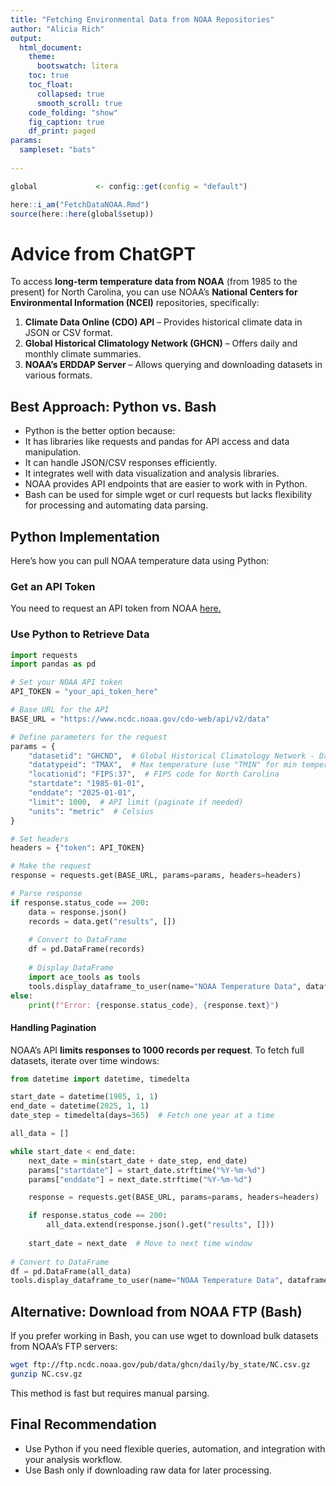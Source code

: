 ```yaml
---
title: "Fetching Environmental Data from NOAA Repositories"
author: "Alicia Rich"
output:
  html_document:
    theme:
      bootswatch: litera
    toc: true
    toc_float:
      collapsed: true
      smooth_scroll: true
    code_folding: "show"
    fig_caption: true
    df_print: paged
params:
  sampleset: "bats"
                     
---
```


```r
global             <- config::get(config = "default")

here::i_am("FetchDataNOAA.Rmd")
source(here::here(global$setup))

```

# Advice from ChatGPT

To access **long-term temperature data from NOAA** (from 1985 to the present) for North Carolina, you can use NOAA’s **National Centers for Environmental Information (NCEI)** repositories, specifically:

1.	**Climate Data Online (CDO) API** – Provides historical climate data in JSON or CSV format.
2.	**Global Historical Climatology Network (GHCN)** – Offers daily and monthly climate summaries.
3.	**NOAA’s ERDDAP Server** – Allows querying and downloading datasets in various formats.

## Best Approach: Python vs. Bash

- Python is the better option because:
- It has libraries like requests and pandas for API access and data manipulation.
- It can handle JSON/CSV responses efficiently.
- It integrates well with data visualization and analysis libraries.
- NOAA provides API endpoints that are easier to work with in Python.
- Bash can be used for simple wget or curl requests but lacks flexibility for processing and automating data parsing.

## Python Implementation

Here’s how you can pull NOAA temperature data using Python:

### Get an API Token

You need to request an API token from NOAA [here.](https://www.ncdc.noaa.gov/cdo-web/token)

### Use Python to Retrieve Data

```python
import requests
import pandas as pd

# Set your NOAA API token
API_TOKEN = "your_api_token_here"

# Base URL for the API
BASE_URL = "https://www.ncdc.noaa.gov/cdo-web/api/v2/data"

# Define parameters for the request
params = {
    "datasetid": "GHCND",  # Global Historical Climatology Network - Daily
    "datatypeid": "TMAX",  # Max temperature (use "TMIN" for min temperature)
    "locationid": "FIPS:37",  # FIPS code for North Carolina
    "startdate": "1985-01-01",
    "enddate": "2025-01-01",
    "limit": 1000,  # API limit (paginate if needed)
    "units": "metric"  # Celsius
}

# Set headers
headers = {"token": API_TOKEN}

# Make the request
response = requests.get(BASE_URL, params=params, headers=headers)

# Parse response
if response.status_code == 200:
    data = response.json()
    records = data.get("results", [])
    
    # Convert to DataFrame
    df = pd.DataFrame(records)
    
    # Display DataFrame
    import ace_tools as tools
    tools.display_dataframe_to_user(name="NOAA Temperature Data", dataframe=df)
else:
    print(f"Error: {response.status_code}, {response.text}")
```



#### Handling Pagination

NOAA’s API **limits responses to 1000 records per request**. To fetch full datasets, iterate over time windows:

```python

from datetime import datetime, timedelta

start_date = datetime(1985, 1, 1)
end_date = datetime(2025, 1, 1)
date_step = timedelta(days=365)  # Fetch one year at a time

all_data = []

while start_date < end_date:
    next_date = min(start_date + date_step, end_date)
    params["startdate"] = start_date.strftime("%Y-%m-%d")
    params["enddate"] = next_date.strftime("%Y-%m-%d")

    response = requests.get(BASE_URL, params=params, headers=headers)

    if response.status_code == 200:
        all_data.extend(response.json().get("results", []))
    
    start_date = next_date  # Move to next time window
    
# Convert to DataFrame
df = pd.DataFrame(all_data)
tools.display_dataframe_to_user(name="NOAA Temperature Data", dataframe=df)


```


## Alternative: Download from NOAA FTP (Bash)

If you prefer working in Bash, you can use wget to download bulk datasets from NOAA’s FTP servers:

```bash
wget ftp://ftp.ncdc.noaa.gov/pub/data/ghcn/daily/by_state/NC.csv.gz
gunzip NC.csv.gz
```

This method is fast but requires manual parsing.

## Final Recommendation

- Use Python if you need flexible queries, automation, and integration with your analysis workflow.
- Use Bash only if downloading raw data for later processing.

